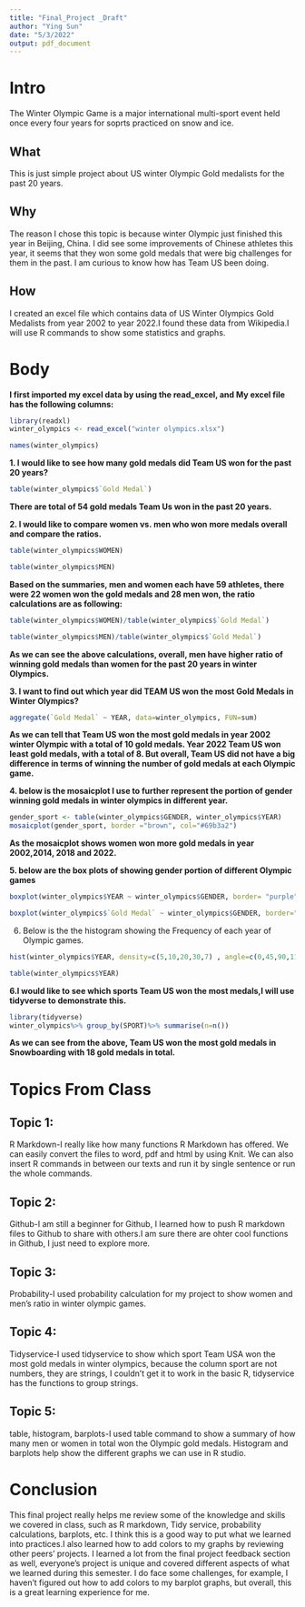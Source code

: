 ---
title: "Final_Project _Draft"
author: "Ying Sun"
date: "5/3/2022"
output: pdf_document
---


# Intro
The Winter Olympic Game is a major international multi-sport event held once every four years for soprts practiced on snow and ice.

## What
This is just simple project about US winter Olympic Gold medalists for the past 20 years.

## Why
The reason I chose this topic is because winter Olympic just finished this year in Beijing, China. I did see some improvements of Chinese athletes this year, it seems that they won some gold medals that were big challenges for them in the past. I am curious to know how has Team US been doing.

## How
I  created an excel file which contains data of US Winter Olympics Gold Medalists from year 2002 to year 2022.I found these data from Wikipedia.I will use R commands to show some statistics and graphs.

# Body

**I first imported my excel data by using the read_excel, and My excel file has the following columns:**

```{r}
library(readxl)
winter_olympics <- read_excel("winter olympics.xlsx")
```

```{r}
names(winter_olympics)
```

**1. I would like to see how many gold medals did Team US won for the past 20 years?**
```{r}
table(winter_olympics$`Gold Medal`)
```
**There are total of 54 gold medals Team Us won in the past 20 years.**


**2.  I would like to compare women vs. men who won more medals overall and compare the ratios.**
```{r}
table(winter_olympics$WOMEN)
```
```{r}
table(winter_olympics$MEN)
```
**Based on the summaries, men and women each have 59 athletes, there were 22 women won the gold medals and 28 men won, the ratio calculations are as following:**

```{r}
table(winter_olympics$WOMEN)/table(winter_olympics$`Gold Medal`)
```

```{r}
table(winter_olympics$MEN)/table(winter_olympics$`Gold Medal`)
```
**As we can see the above calculations, overall, men have higher ratio of winning gold medals than women for the past 20 years in winter Olympics.**

**3. I want to find out which year did TEAM US won the most Gold Medals in Winter Olympics?**

```{r}
aggregate(`Gold Medal` ~ YEAR, data=winter_olympics, FUN=sum)
```

**As we can tell that Team US won the most gold medals in year 2002 winter Olympic with a total of 10 gold medals. Year 2022 Team US won least gold medals, with a total of 8. But overall, Team US did not have a big difference in terms of winning the number of gold medals at each Olympic game.**

**4. below is the mosaicplot I use to further represent the portion of gender winning gold medals in winter olympics in different year.**

```{r}
gender_sport <- table(winter_olympics$GENDER, winter_olympics$YEAR)
mosaicplot(gender_sport, border ="brown", col="#69b3a2")
```

**As the mosaicplot shows women won more gold medals in year 2002,2014, 2018 and 2022.** 


**5. below are the box plots of showing gender portion of different Olympic games**

```{r}
boxplot(winter_olympics$YEAR ~ winter_olympics$GENDER, border= "purple", col="pink")
```
```{r}
boxplot(winter_olympics$`Gold Medal` ~ winter_olympics$GENDER, border="purple", col="pink")
```

6. Below is the the histogram showing the Frequency of each year of Olympic games.

```{r}
hist(winter_olympics$YEAR, density=c(5,10,20,30,7) , angle=c(0,45,90,11,36) , col="brown")
```
```{r}
table(winter_olympics$YEAR)
```


**6.I would like to see which sports Team US won the most medals,I will use tidyverse to demonstrate this.**

```{r}
library(tidyverse)
winter_olympics%>% group_by(SPORT)%>% summarise(n=n())
```


**As we can see from the above, Team US won the most gold medals in Snowboarding with 18 gold medals in total.**



# Topics From Class

## Topic 1:
R Markdown-I really like how many functions R Markdown has offered. We can easily convert the files to word, pdf and html by using Knit. We can also insert R commands in between our texts and run it by single sentence or run the whole commands.

## Topic 2:
Github-I am still a beginner for Github, I learned how to push R markdown files to Github to share with others.I am sure there are ohter cool functions in Github, I just need to explore more.

## Topic 3:
Probability-I used probability calculation for my project to show women and men's ratio in winter olympic games.  

## Topic 4:
Tidyservice-I used tidyservice to show which sport Team USA won the most gold medals in winter olympics, because the column sport are not numbers, they are strings, I couldn't get it to work in the basic R, tidyservice has the functions to group strings. 

## Topic 5:
table, histogram, barplots-I used table command to show a summary of how many men or women in total won the Olympic gold medals. Histogram and barplots help show the different graphs we can use in R studio.

# Conclusion
This final project really helps me review some of the knowledge and skills  we covered in class, such as R markdown, Tidy service, probability calculations, barplots, etc.  I think this is a good way to put what we learned into practices.I also learned how to add colors to my graphs by reviewing other peers' projects. I learned a lot from the  final project feedback section as well, everyone's project is unique and covered different aspects of what we learned during this semester. I do face some challenges, for example, I haven't figured out how to add colors to my barplot graphs, but overall, this is a great learning experience for me. 